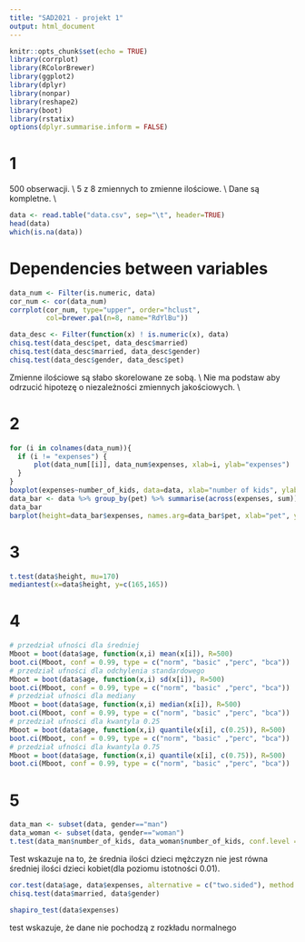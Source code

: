 ```yaml
---
title: "SAD2021 - projekt 1"
output: html_document
---
```


```r
knitr::opts_chunk$set(echo = TRUE)
library(corrplot)
library(RColorBrewer)
library(ggplot2)
library(dplyr)
library(nonpar)
library(reshape2)
library(boot)
library(rstatix)
options(dplyr.summarise.inform = FALSE)
```

# 1
500 obserwacji. \\
5 z 8 zmiennych to zmienne ilościowe. \\
Dane są kompletne. \\
```r
data <- read.table("data.csv", sep="\t", header=TRUE)
head(data)
which(is.na(data))
```

# Dependencies between variables
```r
data_num <- Filter(is.numeric, data)
cor_num <- cor(data_num)
corrplot(cor_num, type="upper", order="hclust",
         col=brewer.pal(n=8, name="RdYlBu"))
```

```r
data_desc <- Filter(function(x) ! is.numeric(x), data)
chisq.test(data_desc$pet, data_desc$married)
chisq.test(data_desc$married, data_desc$gender)
chisq.test(data_desc$gender, data_desc$pet)
```
Zmienne ilościowe są słabo skorelowane ze sobą. \\
Nie ma podstaw aby odrzucić hipotezę o niezależności zmiennych jakościowych. \\

# 2
```r
for (i in colnames(data_num)){
  if (i != "expenses") {
      plot(data_num[[i]], data_num$expenses, xlab=i, ylab="expenses")
  }
}
boxplot(expenses~number_of_kids, data=data, xlab="number of kids", ylab="expenses")
data_bar <- data %>% group_by(pet) %>% summarise(across(expenses, sum))
data_bar
barplot(height=data_bar$expenses, names.arg=data_bar$pet, xlab="pet", ylab="expenses")
```
# 3

```r
t.test(data$height, mu=170)
mediantest(x=data$height, y=c(165,165))
```

# 4
```r
# przedział ufności dla średniej
Mboot = boot(data$age, function(x,i) mean(x[i]), R=500)
boot.ci(Mboot, conf = 0.99, type = c("norm", "basic" ,"perc", "bca"))
# przedział ufności dla odchylenia standardowego
Mboot = boot(data$age, function(x,i) sd(x[i]), R=500)
boot.ci(Mboot, conf = 0.99, type = c("norm", "basic" ,"perc", "bca"))
# przedział ufności dla mediany
Mboot = boot(data$age, function(x,i) median(x[i]), R=500)
boot.ci(Mboot, conf = 0.99, type = c("norm", "basic" ,"perc", "bca"))
# przedział ufności dla kwantyla 0.25
Mboot = boot(data$age, function(x,i) quantile(x[i], c(0.25)), R=500)
boot.ci(Mboot, conf = 0.99, type = c("norm", "basic" ,"perc", "bca"))
# przedział ufności dla kwantyla 0.75
Mboot = boot(data$age, function(x,i) quantile(x[i], c(0.75)), R=500)
boot.ci(Mboot, conf = 0.99, type = c("norm", "basic" ,"perc", "bca"))
```

# 5
```r
data_man <- subset(data, gender=="man")
data_woman <- subset(data, gender=="woman")
t.test(data_man$number_of_kids, data_woman$number_of_kids, conf.level = 0.99)
```
Test wskazuje na to, że średnia ilości dzieci mężczyzn nie jest równa średniej ilości dzieci kobiet(dla poziomu istotności 0.01).
```r
cor.test(data$age, data$expenses, alternative = c("two.sided"), method = c("pearson"), conf.level = 0.99)
chisq.test(data$married, data$gender)
```

```r
shapiro_test(data$expenses)
```
test wskazuje, że dane nie pochodzą z rozkładu normalnego